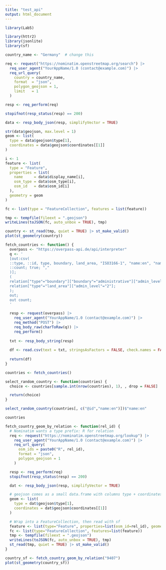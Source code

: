 ```yaml
---
title: "test_api"
output: html_document
---
```


```r
library(Lab5)

```


```r
library(httr2)
library(jsonlite)
library(sf)

country_name <- "Germany"  # change this

req <- request("https://nominatim.openstreetmap.org/search") |>
  req_user_agent("YourAppName/1.0 (contact@example.com)") |>
  req_url_query(
    country = country_name,
    format  = "json",
    polygon_geojson = 1,
    limit   = 1
  )

resp <- req_perform(req)

stopifnot(resp_status(resp) == 200)

data <- resp_body_json(resp, simplifyVector = TRUE)

str(data$geojson, max.level = 1)
geom <- list(
  type = data$geojson$type[1],
  coordinates = data$geojson$coordinates[[1]]
)

i <- 1
feature <- list(
  type = "Feature",
  properties = list(
    name     = data$display_name[i],
    osm_type = data$osm_type[i],
    osm_id   = data$osm_id[i]
  ),
  geometry = geom
)

fc <- list(type = "FeatureCollection", features = list(feature))

tmp <- tempfile(fileext = ".geojson")
writeLines(toJSON(fc, auto_unbox = TRUE), tmp)

country <- st_read(tmp, quiet = TRUE) |> st_make_valid()
plot(st_geometry(country))
```

```r
fetch_countries <- function() {
  overpass <- "https://overpass-api.de/api/interpreter"
  q <- '
  [out:csv(
  ::type, ::id, type, boundary, land_area, "ISO3166-1", "name:en", "name",
  ::count; true; ","
  )];
  (
  relation["type"="boundary"]["boundary"="administrative"]["admin_level"="2"];
  relation["type"="land_area"]["admin_level"="2"];
  );
  out;
  out count;
  '

  resp <- request(overpass) |>
    req_user_agent("YourAppName/1.0 (contact@example.com)") |>
    req_method("POST") |>
    req_body_raw(charToRaw(q)) |>
    req_perform()
  
  txt <- resp_body_string(resp)
  
  df <- read.csv(text = txt, stringsAsFactors = FALSE, check.names = FALSE)
  
  return(df)
}

countries <- fetch_countries()

select_random_country <- function(countries) {
  choice <- countries[sample.int(nrow(countries), 1), , drop = FALSE]

  return(choice)
}

select_random_country(countries[, c("@id","name:en")])$"name:en"

countries
```

```r
fetch_country_geom_by_relation <- function(rel_id) {
  # Nominatim wants a type prefix: R for relation
  req <- request("https://nominatim.openstreetmap.org/lookup") |>
    req_user_agent("YourAppName/1.0 (contact@example.com)") |>
    req_url_query(
      osm_ids = paste0("R", rel_id),
      format = "json",
      polygon_geojson = 1
    )

  resp <- req_perform(req)
  stopifnot(resp_status(resp) == 200)

  dat <- resp_body_json(resp, simplifyVector = TRUE)

  # geojson comes as a small data.frame with columns type + coordinates
  geom <- list(
    type = dat$geojson$type[1],
    coordinates = dat$geojson$coordinates[[1]]
  )

  # Wrap into a FeatureCollection, then read with sf
  feature <- list(type="Feature", properties=list(osm_id=rel_id), geometry=geom)
  fc <- list(type="FeatureCollection", features=list(feature))
  tmp <- tempfile(fileext = ".geojson")
  writeLines(toJSON(fc, auto_unbox = TRUE), tmp)
  st_read(tmp, quiet = TRUE) |> st_make_valid()
}

country_sf <- fetch_country_geom_by_relation("9407")
plot(st_geometry(country_sf))

```
